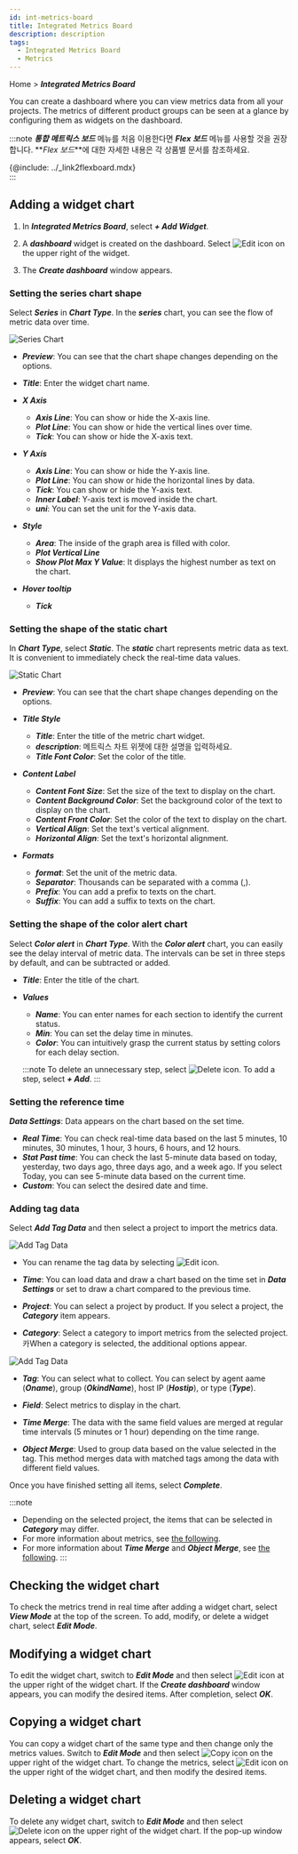 ```yaml
---
id: int-metrics-board
title: Integrated Metrics Board
description: description
tags:
  - Integrated Metrics Board
  - Metrics
---
```


Home > **_Integrated Metrics Board_**

You can create a dashboard where you can view metrics data from all your projects. The metrics of different product groups can be seen at a glance by configuring them as widgets on the dashboard.

:::note
**_통합 메트릭스 보드_** 메뉴를 처음 이용한다면 **_Flex 보드_** 메뉴를 사용할 것을 권장합니다. **_Flex 보드_**에 대한 자세한 내용은 각 상품별 문서를 참조하세요.

{@include: ../_link2flexboard.mdx}\
:::

## Adding a widget chart

1.  In **_Integrated Metrics Board_**, select **_+ Add Widget_**. 

2.  A **_dashboard_** widget is created on the dashboard. Select ![Edit icon](/img/ico-edit.svg) on the upper right of the widget.

3.  The **_Create dashboard_** window appears.

### Setting the series chart shape

Select **_Series_** in **_Chart Type_**. In the **_series_** chart, you can see the flow of metric data over time.

![Series Chart](/img/int-metrics-dashboard-add.png)

-   **_Preview_**: You can see that the chart shape changes depending on the options.

-   **_Title_**: Enter the widget chart name.

-   **_X Axis_**
    -   **_Axis Line_**: You can show or hide the X-axis line.
    -   **_Plot Line_**: You can show or hide the vertical lines over time.
    -   **_Tick_**: You can show or hide the X-axis text.

-   **_Y Axis_**
    -   **_Axis Line_**: You can show or hide the Y-axis line.
    -   **_Plot Line_**: You can show or hide the horizontal lines by data.
    -   **_Tick_**: You can show or hide the Y-axis text.
    -   **_Inner Label_**: Y-axis text is moved inside the chart.
    -   **_uni_**: You can set the unit for the Y-axis data.

-   **_Style_**
    -   **_Area_**: The inside of the graph area is filled with color.
    -   **_Plot Vertical Line_**
    -   **_Show Plot Max Y Value_**: It displays the highest number as text on the chart.

-   **_Hover tooltip_**
    -   **_Tick_**

### Setting the shape of the static chart

In **_Chart Type_**, select **_Static_**. The **_static_** chart represents metric data as text. It is convenient to immediately check the real-time data values.

![Static Chart](/img/int-metric-dashboard-static.png)

-   **_Preview_**: You can see that the chart shape changes depending on the options.

-   **_Title Style_**
    -   **_Title_**: Enter the title of the metric chart widget.
    -   **_description_**: 메트릭스 차트 위젯에 대한 설명을 입력하세요.
    -   **_Title Font Color_**: Set the color of the title.

-   **_Content Label_**
    -   **_Content Font Size_**: Set the size of the text to display on the chart.
    -   **_Content Background Color_**: Set the background color of the text to display on the chart.
    -   **_Content Front Color_**: Set the color of the text to display on the chart.
    -   **_Vertical Align_**: Set the text's vertical alignment.
    -   **_Horizontal Align_**: Set the text's horizontal alignment.

-   **_Formats_**
    -   **_format_**: Set the unit of the metric data.
    -   **_Separator_**: Thousands can be separated with a comma (,).
    -   **_Prefix_**: You can add a prefix to texts on the chart.
    -   **_Suffix_**: You can add a suffix to texts on the chart.

### Setting the shape of the color alert chart

Select **_Color alert_** in **_Chart Type_**. With the **_Color alert_** chart, you can easily see the delay interval of metric data. The intervals can be set in three steps by default, and can be subtracted or added.

-   **_Title_**: Enter the title of the chart.

-   **_Values_**

    -   **_Name_**: You can enter names for each section to identify the current status.
    -   **_Min_**: You can set the delay time in minutes.
    -   **_Color_**: You can intuitively grasp the current status by setting colors for each delay section.

    :::note
    To delete an unnecessary step, select ![Delete icon](/img/ico-close.svg). To add a step, select **_+ Add_**.
    :::

### Setting the reference time

**_Data Settings_**: Data appears on the chart based on the set time.

-   **_Real Time_**: You can check real-time data based on the last 5 minutes, 10 minutes, 30 minutes, 1 hour, 3 hours, 6 hours, and 12 hours.
-   **_Stat Past time_**: You can check the last 5-minute data based on today, yesterday, two days ago, three days ago, and a week ago. If you select Today, you can see 5-minute data based on the current time.
-   **_Custom_**: You can select the desired date and time.

### Adding tag data

Select **_Add Tag Data_** and then select a project to import the metrics data.

![Add Tag Data](/img/int-metric-dashboard-add-data.png)

-   You can rename the tag data by selecting ![Edit icon](/img/ico-edit.svg).

-   **_Time_**: You can load data and draw a chart based on the time set in **_Data Settings_** or set to draw a chart compared to the previous time.

-   **_Project_**: You can select a project by product. If you select a project, the **_Category_** item appears.

-   **_Category_**: Select a category to import metrics from the selected project. 카When a category is selected, the additional options appear.

![Add Tag Data](/img/int-metric-dashboard-add-data-tag.png)

-   **_Tag_**: You can select what to collect. You can select by agent aame (**_Oname_**), group (**_OkindName_**), host IP (**_Hostip_**), or type (**_Type_**).

-   **_Field_**: Select metrics to display in the chart.

-   **_Time Merge_**: The data with the same field values are merged at regular time intervals (5 minutes or 1 hour) depending on the time range.

-   **_Object Merge_**: Used to group data based on the value selected in the tag. This method merges data with matched tags among the data with different field values.

Once you have finished setting all items, select **_Complete_**.

:::note

-   Depending on the selected project, the items that can be selected in **_Category_** may differ.
-   For more information about metrics, see [the following](../metrics/common-metrics-intro).
-   For more information about **_Time Merge_** and **_Object Merge_**, see [the following](../java/flexboard-widget-manage#datamerge-option).
:::

## Checking the widget chart

To check the metrics trend in real time after adding a widget chart, select **_View Mode_** at the top of the screen. To add, modify, or delete a widget chart, select **_Edit Mode_**.

## Modifying a widget chart

To edit the widget chart, switch to **_Edit Mode_** and then select ![Edit icon](/img/ico-edit.svg) at the upper right of the widget chart. If the **_Create dashboard_** window appears, you can modify the desired items. After completion, select **_OK_**.

## Copying a widget chart

You can copy a widget chart of the same type and then change only the metrics values. Switch to **_Edit Mode_** and then select ![Copy icon](/img/ico-copy.svg) on the upper right of the widget chart. To change the metrics, select ![Edit icon](/img/ico-edit.svg) on the upper right of the widget chart, and then modify the desired items.

## Deleting a widget chart

To delete any widget chart, switch to **_Edit Mode_** and then select ![Delete icon](/img/ico-close.svg) on the upper right of the widget chart. If the pop-up window appears, select **_OK_**.
